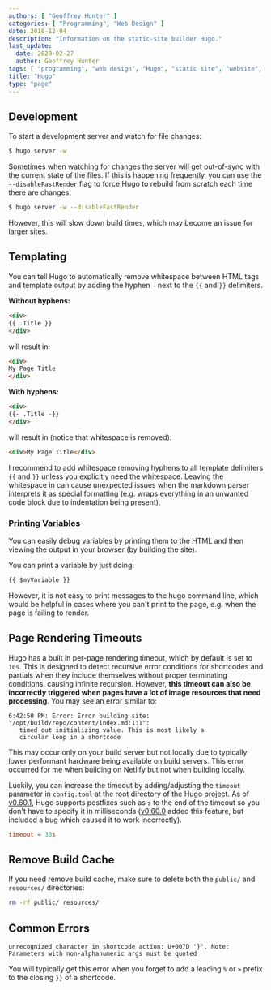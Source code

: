 ```yaml
---
authors: [ "Geoffrey Hunter" ]
categories: [ "Programming", "Web Design" ]
date: 2018-12-04
description: "Information on the static-site builder Hugo."
last_update:
  date: 2020-02-27
  author: Geoffrey Hunter
tags: [ "programming", "web design", "Hugo", "static site", "website", "go", "software", "server", "templating", "errors" ]
title: "Hugo"
type: "page"
---
```


## Development

To start a development server and watch for file changes:

```sh
$ hugo server -w
```

Sometimes when watching for changes the server will get out-of-sync with the current state of the files. If this is happening frequently, you can use the `--disableFastRender` flag to force Hugo to rebuild from scratch each time there are changes.

```sh
$ hugo server -w --disableFastRender
```

However, this will slow down build times, which may become an issue for larger sites.

## Templating

You can tell Hugo to automatically remove whitespace between HTML tags and template output by adding the hyphen `-` next to the `{{` and `}}` delimiters.

**Without hyphens:**

```html
<div>
{{ .Title }}
</div>
```

will result in:

```html
<div>
My Page Title
</div>
```

**With hyphens:**

```html
<div>
{{- .Title -}}
</div>
```

will result in (notice that whitespace is removed):

```html
<div>My Page Title</div>
```

I recommend to add whitespace removing hyphens to all template delimiters `{{` and `}}` unless you explicitly need the whitespace. Leaving the whitespace in can cause unexpected issues when the markdown parser interprets it as special formatting (e.g. wraps everything in an unwanted code block due to indentation being present).

### Printing Variables

You can easily debug variables by printing them to the HTML and then viewing the output in your browser (by building the site).

You can print a variable by just doing:

```html
{{ $myVariable }}
```

However, it is not easy to print messages to the hugo command line, which would be helpful in cases where you can't print to the page, e.g. when the page is failing to render.

## Page Rendering Timeouts

Hugo has a built in per-page rendering timeout, which by default is set to `10s`. This is designed to detect recursive error conditions for shortcodes and partials when they include themselves without proper terminating conditions, causing infinite recursion. However, **this timeout can also be incorrectly triggered when pages have a lot of image resources that need processing**. You may see an error similar to:

```text
6:42:50 PM: Error: Error building site: "/opt/build/repo/content/index.md:1:1":
   timed out initializing value. This is most likely a 
   circular loop in a shortcode
```

This may occur only on your build server but not locally due to typically lower performant hardware being available on build servers. This error occurred for me when building on Netlify but not when building locally.

Luckily, you can increase the timeout by adding/adjusting the `timeout` parameter in `config.toml` at the root directory of the Hugo project. As of [v0.60.1](https://github.com/gohugoio/hugo/releases/tag/v0.60.1), Hugo supports postfixes such as `s` to the end of the timeout so you don't have to specify it in milliseconds ([v0.60.0](https://github.com/gohugoio/hugo/releases/tag/v0.60.0) added this feature, but included a bug which caused it to work incorrectly).

```toml
timeout = 30s
```

## Remove Build Cache

If you need remove build cache, make sure to delete both the `public/` and `resources/` directories:

```bash
rm -rf public/ resources/
```

## Common Errors

```text
unrecognized character in shortcode action: U+007D '}'. Note: Parameters with non-alphanumeric args must be quoted
```

You will typically get this error when you forget to add a leading `%` or `>` prefix to the closing `}}` of a shortcode.
